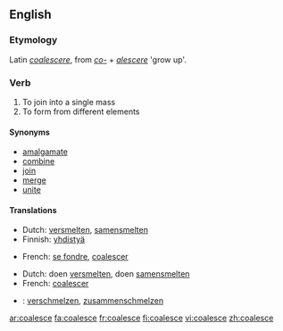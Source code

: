==English==

===Etymology===
Latin ''[[coalescere]]'', from ''[[co-]]'' + ''[[alescere]]'' 'grow up'.

===Verb===
{{en-verb|coalesc|ing}}

# To join into a single mass
# To form from different elements

====Synonyms====
*[[amalgamate]]
*[[combine]]
*[[join]]
*[[merge]]
*[[unite]]

====Translations====
{{trans-top|to join into a single mass}}
*Dutch: [[versmelten]], [[samensmelten]]
*Finnish: [[yhdistyä]]
{{trans-mid}}
*French: [[se fondre]], [[coalescer]]
{{trans-bottom}}

{{trans-top|to form from different elements}}
*Dutch: doen [[versmelten]], doen [[samensmelten]]
*French: [[coalescer]]
{{trans-mid}}
{{trans-bottom}}

{{checktrans}}
*{{ttbc|German}}: [[verschmelzen]], [[zusammenschmelzen]]

[[ar:coalesce]]
[[fa:coalesce]]
[[fr:coalesce]]
[[fi:coalesce]]
[[vi:coalesce]]
[[zh:coalesce]]